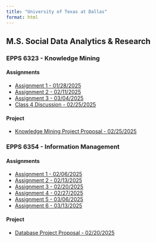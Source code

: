 ```yaml
---
title: "University of Texas at Dallas"
format: html
---
```


## M.S. Social Data Analytics & Research

### EPPS 6323 - Knowledge Mining

#### Assignments

-   [Assignment 1 - 01/28/2025](KM_assignment1.qmd)
-   [Assignment 2 - 02/11/2025](KM_assignment2.qmd)
-   [Assignment 3 - 03/04/2025](KM_assignment3.qmd)
-   [Class 4 Discussion - 02/25/2025](KM4_MiningScientificPapers.pdf)

#### Project

-   [Knowledge Mining Project Proposal - 02/25/2025](KMProjectProposal_PPT.pdf)

### EPPS 6354 - Information Management

#### Assignments

-   [Assignment 1 - 02/06/2025](IM_assignment1.qmd)
-   [Assignment 2 - 02/13/2025](IM_assignment2.qmd)
-   [Assignment 3 - 02/20/2025](IM_assignment3.qmd)
-   [Assignment 4 - 02/27/2025](IM_assignment4.qmd)
-   [Assignment 5 - 03/06/2025](IM_assignment5.qmd)
-   [Assignment 6 - 03/13/2025](IM_assignment6.qmd)

#### Project

-   [Database Project Proposal - 02/20/2025](IMProjectProposal_PPT.pdf)
